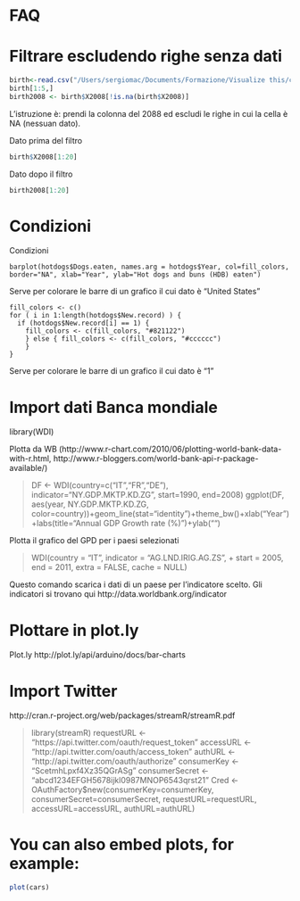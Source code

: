 FAQ
========================================================

# Filtrare escludendo righe senza dati

```r
birth<-read.csv("/Users/sergiomac/Documents/Formazione/Visualize this/code-n-data/ch06/data/birth-rate.csv")
birth[1:5,]
birth2008 <- birth$X2008[!is.na(birth$X2008)]
```

L'istruzione è: prendi la colonna del 2088 ed escludi le righe in cui la cella è NA (nessuan dato).

Dato prima del filtro

```r
birth$X2008[1:20]
```

Dato dopo il filtro

```r
birth2008[1:20]
```

# Condizioni
Condizioni

    barplot(hotdogs$Dogs.eaten, names.arg = hotdogs$Year, col=fill_colors, border="NA", xlab="Year", ylab="Hot dogs and buns (HDB) eaten")

Serve per colorare le barre di un grafico il cui dato è “United States”
  
  
    fill_colors <- c()
    for ( i in 1:length(hotdogs$New.record) ) { 
      if (hotdogs$New.record[i] == 1) {
      	fill_colors <- c(fill_colors, "#821122")
    	} else { fill_colors <- c(fill_colors, "#cccccc")
    	}
    }

Serve per colorare le barre di un grafico il cui dato è “1”

# Import dati Banca mondiale

library(WDI)

Plotta da WB (http://www.r-chart.com/2010/06/plotting-world-bank-data-with-r.html, http://www.r-bloggers.com/world-bank-api-r-package-available/)

> DF <- WDI(country=c("IT","FR","DE"), indicator="NY.GDP.MKTP.KD.ZG",
> start=1990, end=2008) ggplot(DF, aes(year, NY.GDP.MKTP.KD.ZG,
> color=country))+geom_line(stat="identity")+theme_bw()+xlab("Year")+labs(title="Annual GDP Growth rate (%)")+ylab("")

Plotta il grafico del GPD per i paesi selezionati


> WDI(country = "IT", indicator = "AG.LND.IRIG.AG.ZS",
> +     start = 2005, end = 2011, extra = FALSE, cache = NULL)

Questo comando scarica i dati di un paese per l'indicatore scelto. Gli indicatori si trovano qui http://data.worldbank.org/indicator

# Plottare in plot.ly
Plot.ly
http://plot.ly/api/arduino/docs/bar-charts

# Import Twitter
http://cran.r-project.org/web/packages/streamR/streamR.pdf

> library(streamR)
> requestURL <- "https://api.twitter.com/oauth/request_token"
> accessURL <- "http://api.twitter.com/oauth/access_token"
> authURL <- "http://api.twitter.com/oauth/authorize"
> consumerKey <- "ScetmhLpxf4Xz35QGrASg"
> consumerSecret <- "abcd1234EFGH5678ijkl0987MNOP6543qrst21"
> Cred <- OAuthFactory$new(consumerKey=consumerKey, consumerSecret=consumerSecret, requestURL=requestURL, accessURL=accessURL, authURL=authURL)

# You can also embed plots, for example:

```r
plot(cars)
```

